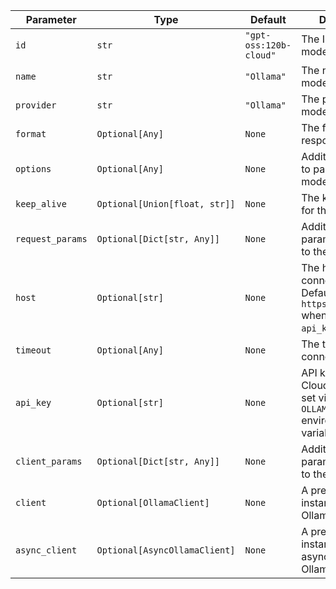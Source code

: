 | Parameter                     | Type                          | Default        | Description                                                  |
| ---------------------------- | ----------------------------- | -------------- | ------------------------------------------------------------ |
| `id`                         | `str`                         | `"gpt-oss:120b-cloud"`   | The ID of the model to use.                                  |
| `name`                       | `str`                         | `"Ollama"`     | The name of the model.                                       |
| `provider`                   | `str`                         | `"Ollama"`     | The provider of the model.                                   |
| `format`                     | `Optional[Any]`               | `None`         | The format of the response.                                  |
| `options`                    | `Optional[Any]`               | `None`         | Additional options to pass to the model.                     |
| `keep_alive`                 | `Optional[Union[float, str]]` | `None`         | The keep alive time for the model.                           |
| `request_params`             | `Optional[Dict[str, Any]]`    | `None`         | Additional parameters to pass to the request.                |
| `host`                       | `Optional[str]`               | `None`         | The host to connect to. Defaults to `https://ollama.com` when using `api_key`. |
| `timeout`                    | `Optional[Any]`               | `None`         | The timeout for the connection.                              |
| `api_key`                    | `Optional[str]`               | `None`         | API key for Ollama Cloud. Can also be set via `OLLAMA_API_KEY` environment variable. |
| `client_params`              | `Optional[Dict[str, Any]]`    | `None`         | Additional parameters to pass to the client.                 |
| `client`                     | `Optional[OllamaClient]`      | `None`         | A pre-configured instance of the Ollama client.              |
| `async_client`               | `Optional[AsyncOllamaClient]` | `None`         | A pre-configured instance of the asynchronous Ollama client. |
